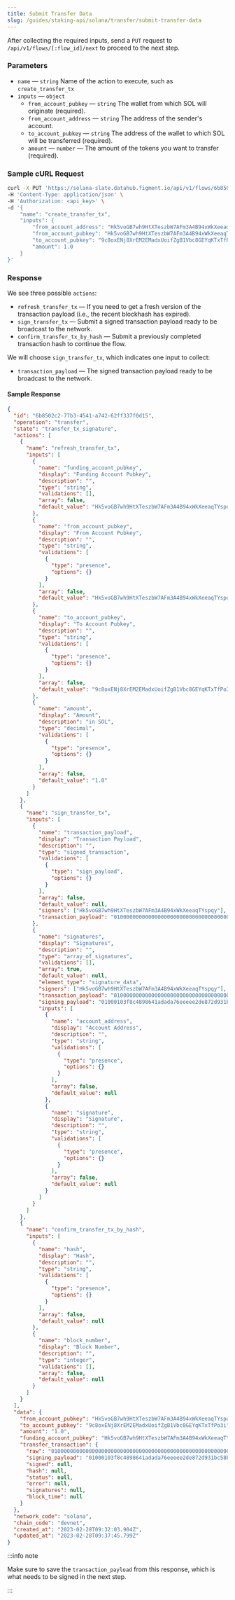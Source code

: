 ```yaml
---
title: Submit Transfer Data
slug: /guides/staking-api/solana/transfer/submit-transfer-data
---
```


After collecting the required inputs, send a `PUT` request to `/api/v1/flows/[:flow_id]/next` to proceed to the next step.

### Parameters

- `name` &mdash; `string` Name of the action to execute, such as `create_transfer_tx`
- `inputs` &mdash; `object`
  - `from_account_pubkey` &mdash; `string` The wallet from which SOL will originate (required).
  - `from_account_address` &mdash; `string` The address of the sender's account.
  - `to_account_pubkey` &mdash; `string` The address of the wallet to which SOL will be transferred (required).
  - `amount` &mdash; `number` &mdash; The amount of the tokens you want to transfer (required).

### Sample cURL Request

```bash {5-11}
curl -X PUT 'https://solana-slate.datahub.figment.io/api/v1/flows/6b8502c2-77b3-4541-a742-62ff337f0d15/next' \
-H 'Content-Type: application/json' \
-H 'Authorization: <api_key>' \
-d '{
    "name": "create_transfer_tx",
    "inputs": {
        "from_account_address": "Hk5voGB7wh9HtXTeszbW7AFm3A4B94xWkXeeaqTYspqy",
        "from_account_pubkey": "Hk5voGB7wh9HtXTeszbW7AFm3A4B94xWkXeeaqTYspqy",
        "to_account_pubkey": "9c8oxENj8XrEM2EMadxUoifZgB1Vbc8GEYqKTxTfPo3i",
        "amount": 1.0
    }
}'
```

### Response

We see three possible `actions`:

- `refresh_transfer_tx` &mdash; If you need to get a fresh version of the transaction payload (i.e., the recent blockhash has expired).
- `sign_transfer_tx` &mdash; Submit a signed transaction payload ready to be broadcast to the network.
- `confirm_transfer_tx_by_hash` &mdash; Submit a previously completed transaction hash to continue the flow.

We will choose `sign_transfer_tx`, which indicates one input to collect:

- `transaction_payload` &mdash; The signed transaction payload ready to be broadcast to the network.

#### Sample Response

```json {4,7,63,66,79,127,130}
{
  "id": "6b8502c2-77b3-4541-a742-62ff337f0d15",
  "operation": "transfer",
  "state": "transfer_tx_signature",
  "actions": [
    {
      "name": "refresh_transfer_tx",
      "inputs": [
        {
          "name": "funding_account_pubkey",
          "display": "Funding Account Pubkey",
          "description": "",
          "type": "string",
          "validations": [],
          "array": false,
          "default_value": "Hk5voGB7wh9HtXTeszbW7AFm3A4B94xWkXeeaqTYspqy"
        },
        {
          "name": "from_account_pubkey",
          "display": "From Account Pubkey",
          "description": "",
          "type": "string",
          "validations": [
            {
              "type": "presence",
              "options": {}
            }
          ],
          "array": false,
          "default_value": "Hk5voGB7wh9HtXTeszbW7AFm3A4B94xWkXeeaqTYspqy"
        },
        {
          "name": "to_account_pubkey",
          "display": "To Account Pubkey",
          "description": "",
          "type": "string",
          "validations": [
            {
              "type": "presence",
              "options": {}
            }
          ],
          "array": false,
          "default_value": "9c8oxENj8XrEM2EMadxUoifZgB1Vbc8GEYqKTxTfPo3i"
        },
        {
          "name": "amount",
          "display": "Amount",
          "description": "in SOL",
          "type": "decimal",
          "validations": [
            {
              "type": "presence",
              "options": {}
            }
          ],
          "array": false,
          "default_value": "1.0"
        }
      ]
    },
    {
      "name": "sign_transfer_tx",
      "inputs": [
        {
          "name": "transaction_payload",
          "display": "Transaction Payload",
          "description": "",
          "type": "signed_transaction",
          "validations": [
            {
              "type": "sign_payload",
              "options": {}
            }
          ],
          "array": false,
          "default_value": null,
          "signers": ["Hk5voGB7wh9HtXTeszbW7AFm3A4B94xWkXeeaqTYspqy"],
          "transaction_payload": "010000000000000000000000000000000000000000000000000000000000000000000000000000000000000000000000000000000000000000000000000000000001000103f8c4898641adada76eeeee2de872d931bc58bfb2ce5b79734e32808cc501a5347fdda76b682402ecb38e705b77d7eee793c587b6294a461c14ad89e7e161ade500000000000000000000000000000000000000000000000000000000000000008a20e5a91435e4f72d11db3e291b4797b6830cd2187f94596bca768ca81a5dff01020200010c0200000000ca9a3b00000000"
        },
        {
          "name": "signatures",
          "display": "Signatures",
          "description": "",
          "type": "array_of_signatures",
          "validations": [],
          "array": true,
          "default_value": null,
          "element_type": "signature_data",
          "signers": ["Hk5voGB7wh9HtXTeszbW7AFm3A4B94xWkXeeaqTYspqy"],
          "transaction_payload": "010000000000000000000000000000000000000000000000000000000000000000000000000000000000000000000000000000000000000000000000000000000001000103f8c4898641adada76eeeee2de872d931bc58bfb2ce5b79734e32808cc501a5347fdda76b682402ecb38e705b77d7eee793c587b6294a461c14ad89e7e161ade500000000000000000000000000000000000000000000000000000000000000008a20e5a91435e4f72d11db3e291b4797b6830cd2187f94596bca768ca81a5dff01020200010c0200000000ca9a3b00000000",
          "signing_payload": "01000103f8c4898641adada76eeeee2de872d931bc58bfb2ce5b79734e32808cc501a5347fdda76b682402ecb38e705b77d7eee793c587b6294a461c14ad89e7e161ade500000000000000000000000000000000000000000000000000000000000000008a20e5a91435e4f72d11db3e291b4797b6830cd2187f94596bca768ca81a5dff01020200010c0200000000ca9a3b00000000",
          "inputs": [
            {
              "name": "account_address",
              "display": "Account Address",
              "description": "",
              "type": "string",
              "validations": [
                {
                  "type": "presence",
                  "options": {}
                }
              ],
              "array": false,
              "default_value": null
            },
            {
              "name": "signature",
              "display": "Signature",
              "description": "",
              "type": "string",
              "validations": [
                {
                  "type": "presence",
                  "options": {}
                }
              ],
              "array": false,
              "default_value": null
            }
          ]
        }
      ]
    },
    {
      "name": "confirm_transfer_tx_by_hash",
      "inputs": [
        {
          "name": "hash",
          "display": "Hash",
          "description": "",
          "type": "string",
          "validations": [
            {
              "type": "presence",
              "options": {}
            }
          ],
          "array": false,
          "default_value": null
        },
        {
          "name": "block_number",
          "display": "Block Number",
          "description": "",
          "type": "integer",
          "validations": [],
          "array": false,
          "default_value": null
        }
      ]
    }
  ],
  "data": {
    "from_account_pubkey": "Hk5voGB7wh9HtXTeszbW7AFm3A4B94xWkXeeaqTYspqy",
    "to_account_pubkey": "9c8oxENj8XrEM2EMadxUoifZgB1Vbc8GEYqKTxTfPo3i",
    "amount": "1.0",
    "funding_account_pubkey": "Hk5voGB7wh9HtXTeszbW7AFm3A4B94xWkXeeaqTYspqy",
    "transfer_transaction": {
      "raw": "010000000000000000000000000000000000000000000000000000000000000000000000000000000000000000000000000000000000000000000000000000000001000103f8c4898641adada76eeeee2de872d931bc58bfb2ce5b79734e32808cc501a5347fdda76b682402ecb38e705b77d7eee793c587b6294a461c14ad89e7e161ade500000000000000000000000000000000000000000000000000000000000000008a20e5a91435e4f72d11db3e291b4797b6830cd2187f94596bca768ca81a5dff01020200010c0200000000ca9a3b00000000",
      "signing_payload": "01000103f8c4898641adada76eeeee2de872d931bc58bfb2ce5b79734e32808cc501a5347fdda76b682402ecb38e705b77d7eee793c587b6294a461c14ad89e7e161ade500000000000000000000000000000000000000000000000000000000000000008a20e5a91435e4f72d11db3e291b4797b6830cd2187f94596bca768ca81a5dff01020200010c0200000000ca9a3b00000000",
      "signed": null,
      "hash": null,
      "status": null,
      "error": null,
      "signatures": null,
      "block_time": null
    }
  },
  "network_code": "solana",
  "chain_code": "devnet",
  "created_at": "2023-02-28T09:32:03.904Z",
  "updated_at": "2023-02-28T09:37:45.799Z"
}
```

:::info note

Make sure to save the `transaction_payload` from this response, which is what needs to be signed in the next step.

:::
